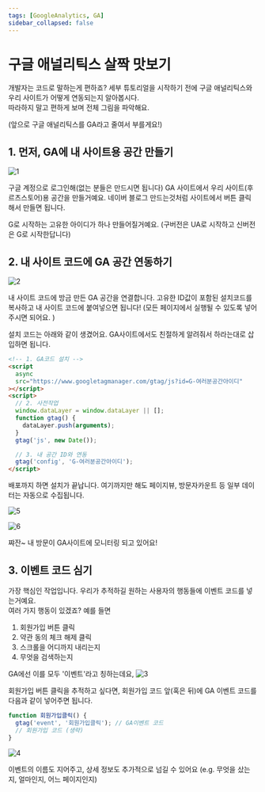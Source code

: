 ```yaml
---
tags: [GoogleAnalytics, GA]
sidebar_collapsed: false
---
```



# 구글 애널리틱스 살짝 맛보기

개발자는 코드로 말하는게 편하죠? 세부 튜토리얼을 시작하기 전에 구글 애널리틱스와 우리 사이트가 어떻게 연동되는지 알아봅시다.<br/>
따라하지 말고 편하게 보며 전체 그림을 파악해요.

(앞으로 구글 애널리틱스를 GA라고 줄여서 부를게요!)

## 1. 먼저, GA에 내 사이트용 공간 만들기

![1](https://user-images.githubusercontent.com/3839771/141446999-52400f17-caac-4a4f-a419-b4cb15b1d025.png)

구글 계정으로 로그인해(없는 분들은 만드시면 됩니다) GA 사이트에서 우리 사이트(후르츠스토어)용 공간을 만들거예요. 네이버 블로그 만드는것처럼 사이트에서 버튼 클릭해서 만들면 됩니다.

G로 시작하는 고유한 아이디가 하나 만들어질거예요. (구버전은 UA로 시작하고 신버전은 G로 시작한답니다)

## 2. 내 사이트 코드에 GA 공간 연동하기

![2](https://user-images.githubusercontent.com/3839771/141446323-25d0e28e-6084-45a7-a47a-d3a323452106.png)

내 사이트 코드에 방금 만든 GA 공간을 연결합니다. 고유한 ID값이 포함된 설치코드를 복사하고 내 사이트 코드에 붙여넣으면 됩니다!
(모든 페이지에서 실행될 수 있도록 넣어주시면 되어요. )

설치 코드는 아래와 같이 생겼어요. GA사이트에서도 친절하게 알려줘서 하라는대로 삽입하면 됩니다.

```html
<!-- 1. GA코드 설치 -->
<script
  async
  src="https://www.googletagmanager.com/gtag/js?id=G-여러분공간아이디"
></script>
<script>
  // 2. 사전작업
  window.dataLayer = window.dataLayer || [];
  function gtag() {
    dataLayer.push(arguments);
  }
  gtag('js', new Date());

  // 3. 내 공간 ID와 연동
  gtag('config', 'G-여러분공간아이디');
</script>
```

배포까지 하면 설치가 끝납니다. 여기까지만 해도 페이지뷰, 방문자카운트 등 일부 데이터는 자동으로 수집됩니다.

![5](https://user-images.githubusercontent.com/3839771/141446345-e7084f82-a79c-4ef9-97cf-a1430988989a.png)

![6](https://user-images.githubusercontent.com/3839771/141500520-d0299899-38e5-4c08-b0a2-4c08f36f9505.png)

쨔잔~ 내 방문이 GA사이트에 모니터링 되고 있어요!

## 3. 이벤트 코드 심기

가장 핵심인 작업입니다. 우리가 추적하길 원하는 사용자의 행동들에 이벤트 코드를 넣는거예요.<br/>
여러 가지 행동이 있겠죠? 예를 들면

1. 회원가입 버튼 클릭
2. 약관 동의 체크 해제 클릭
3. 스크롤을 어디까지 내리는지
4. 무엇을 검색하는지

GA에선 이를 모두 '이벤트'라고 칭하는데요,
![3](https://user-images.githubusercontent.com/3839771/141502700-21250896-f12a-4392-ab99-e7c11fa03dc6.png)

회원가입 버튼 클릭을 추적하고 싶다면, 회원가입 코드 앞(혹은 뒤)에 GA 이벤트 코드를 다음과 같이 넣어주면 됩니다.

```js
function 회원가입클릭() {
  gtag('event', '회원가입클릭'); // GA이벤트 코드
  // 회원가입 코드 (생략)
}
```

![4](https://user-images.githubusercontent.com/3839771/141502721-2e41ff20-c360-43ab-b880-23c23444e5c5.png)

이벤트의 이름도 지어주고, 상세 정보도 추가적으로 넘길 수 있어요 (e.g. 무엇을 샀는지, 얼마인지, 어느 페이지인지)
